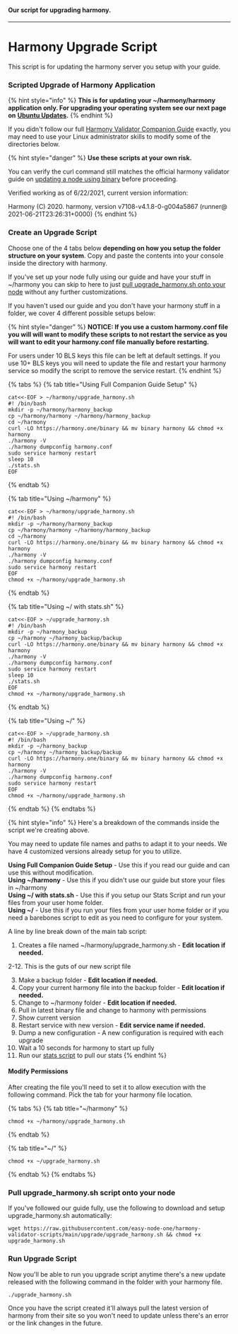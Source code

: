 #### Our script for upgrading harmony.
---

# Harmony Upgrade Script

This script is for updating the harmony server you setup with your guide. 

### Scripted Upgrade of Harmony Application

{% hint style="info" %}
**This is for updating your ~/harmony/harmony application only. For upgrading your operating system see our next page on** [**Ubuntu Updates**](ubuntu-update.md)**.**
{% endhint %}

If you didn't follow our full [Harmony Validator Companion Guide](../../../before-node-setup/being-a-validator/) exactly, you may need to use your Linux administrator skills to modify some of the directories below.

{% hint style="danger" %}
**Use these scripts at your own risk.** 

You can verify the curl command still matches the official harmony validator guide on [updating a node using binary](https://docs.harmony.one/home/network/validators/node-setup/installing-updating/upgrading-node/using-binary) before proceeding.  
  
Verified working as of 6/22/2021, current version information:  
  
Harmony \(C\) 2020. harmony, version v7108-v4.1.8-0-g004a5867 \(runner@ 2021-06-21T23:26:31+0000\)
{% endhint %}

### Create an Upgrade Script

Choose one of the 4 tabs below **depending on how you setup the folder structure on your system**. Copy and paste the contents into your console inside the directory with harmony. 

If you've set up your node fully using our guide and have your stuff in ~/harmony you can skip to here to just [pull upgrade\_harmony.sh onto your node](upgrade-script.md#pull-upgrade_harmony-sh-script-onto-your-node) without any further customizations.

If you haven't used our guide and you don't have your harmony stuff in a folder, we cover 4 different possible setups below:

{% hint style="danger" %}
**NOTICE: If you use a custom harmony.conf file you will will want to modify these scripts to not restart the service as you will want to edit your harmony.conf file manually before restarting.**

For users under 10 BLS keys this file can be left at default settings. If you use 10+ BLS keys you will need to update the file and restart your harmony service so modify the script to remove the service restart.
{% endhint %}

{% tabs %}
{% tab title="Using Full Companion Guide Setup" %}
```text
cat<<-EOF > ~/harmony/upgrade_harmony.sh
#! /bin/bash
mkdir -p ~/harmony/harmony_backup
cp ~/harmony/harmony ~/harmony/harmony_backup
cd ~/harmony
curl -LO https://harmony.one/binary && mv binary harmony && chmod +x harmony
./harmony -V
./harmony dumpconfig harmony.conf
sudo service harmony restart
sleep 10
./stats.sh
EOF

```
{% endtab %}

{% tab title="Using ~/harmony" %}
```
cat<<-EOF > ~/harmony/upgrade_harmony.sh
#! /bin/bash
mkdir -p ~/harmony/harmony_backup
cp ~/harmony/harmony ~/harmony/harmony_backup
cd ~/harmony
curl -LO https://harmony.one/binary && mv binary harmony && chmod +x harmony
./harmony -V
./harmony dumpconfig harmony.conf
sudo service harmony restart
EOF
chmod +x ~/harmony/upgrade_harmony.sh

```
{% endtab %}

{% tab title="Using ~/ with stats.sh" %}
```
cat<<-EOF > ~/upgrade_harmony.sh
#! /bin/bash
mkdir -p ~/harmony_backup
cp ~/harmony ~/harmony_backup/backup
curl -LO https://harmony.one/binary && mv binary harmony && chmod +x harmony
./harmony -V
./harmony dumpconfig harmony.conf
sudo service harmony restart
sleep 10
./stats.sh
EOF
chmod +x ~/harmony/upgrade_harmony.sh

```
{% endtab %}

{% tab title="Using ~/" %}
```
cat<<-EOF > ~/upgrade_harmony.sh
#! /bin/bash
mkdir -p ~/harmony_backup
cp ~/harmony ~/harmony_backup/backup
curl -LO https://harmony.one/binary && mv binary harmony && chmod +x harmony
./harmony -V
./harmony dumpconfig harmony.conf
sudo service harmony restart
EOF
chmod +x ~/harmony/upgrade_harmony.sh

```
{% endtab %}
{% endtabs %}

{% hint style="info" %}
Here's a breakdown of the commands inside the script we're creating above. 

You may need to update file names and paths to adapt it to your needs. We have 4 customized versions already setup for you to utilize.   
  
**Using Full Companion Guide Setup** - Use this if you read our guide and can use this without modification.  
**Using ~/harmony** - Use this if you didn't use our guide but store your files in ~/harmony  
**Using ~/ with stats.sh** - Use this if you setup our Stats Script and run your files from your user home folder.  
**Using ~/** - Use this if you run your files from your user home folder or if you need a barebones script to edit as you need to configure for your system.

A line by line break down of the main tab script:  
  
1. Creates a file named ~/harmony/upgrade\_harmony.sh - **Edit location if needed.**  
  
2-12. This is the guts of our new script file  
  
3. Make a backup folder - **Edit location if needed.**  
4. Copy your current harmony file into the backup folder - **Edit location if needed.**  
5. Change to ~/harmony folder - **Edit location if needed.**  
6. Pull in latest binary file and change to harmony with permissions  
7. Show current version  
8. Restart service with new version - **Edit service name if needed.**  
9. Dump a new configuration - A new configuration is required with each upgrade  
10. Wait a 10 seconds for harmony to start up fully  
11. Run our [stats script](stats-script.md#how-do-i-see-what-block-were-on) to pull our stats
{% endhint %}

#### Modify Permissions

After creating the file you'll need to set it to allow execution with the following command. Pick the tab for your harmony file location.

{% tabs %}
{% tab title="~/harmony" %}
```text
chmod +x ~/harmony/upgrade_harmony.sh
```
{% endtab %}

{% tab title="~/" %}
```
chmod +x ~/upgrade_harmony.sh
```
{% endtab %}
{% endtabs %}

### Pull upgrade\_harmony.sh script onto your node

If you've followed our guide fully, use the following to download and setup upgrade\_harmony.sh automatically:

```text
wget https://raw.githubusercontent.com/easy-node-one/harmony-validator-scripts/main/upgrade/upgrade_harmony.sh && chmod +x upgrade_harmony.sh
```

### Run Upgrade Script

Now you'll be able to run you upgrade script anytime there's a new update released with the following command in the folder with your harmony file.

```text
./upgrade_harmony.sh
```

Once you have the script created it'll always pull the latest version of harmony from their site so you won't need to update unless there's an error or the link changes in the future.

